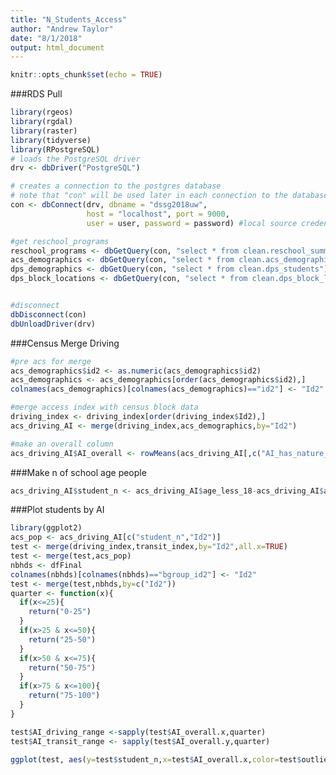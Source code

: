 ```yaml
---
title: "N_Students_Access"
author: "Andrew Taylor"
date: "8/1/2018"
output: html_document
---
```


```r
knitr::opts_chunk$set(echo = TRUE)
```

###RDS Pull
```r
library(rgeos)
library(rgdal)
library(raster)
library(tidyverse)
library(RPostgreSQL)
# loads the PostgreSQL driver
drv <- dbDriver("PostgreSQL")

# creates a connection to the postgres database
# note that "con" will be used later in each connection to the database
con <- dbConnect(drv, dbname = "dssg2018uw",
                 host = "localhost", port = 9000,
                 user = user, password = password) #local source credentials

#get reschool_programs
reschool_programs <- dbGetQuery(con, "select * from clean.reschool_summer_programs")
acs_demographics <- dbGetQuery(con, "select * from clean.acs_demographics")
dps_demographics <- dbGetQuery(con, "select * from clean.dps_students")
dps_block_locations <- dbGetQuery(con, "select * from clean.dps_block_locations")


#disconnect
dbDisconnect(con) 
dbUnloadDriver(drv)
```

###Census Merge Driving
```r
#pre acs for merge
acs_demographics$id2 <- as.numeric(acs_demographics$id2)
acs_demographics <- acs_demographics[order(acs_demographics$id2),]
colnames(acs_demographics)[colnames(acs_demographics)=="id2"] <- "Id2"

#merge access index with census block data
driving_index <- driving_index[order(driving_index$Id2),]
acs_driving_AI <- merge(driving_index,acs_demographics,by="Id2")

#make an overall column
acs_driving_AI$AI_overall <- rowMeans(acs_driving_AI[,c("AI_has_nature_anycost",'AI_has_sports_anycost','AI_art_anycost','AI_academic_anycost')])
```

###Make n of school age people
```r
acs_driving_AI$student_n <- acs_driving_AI$age_less_18-acs_driving_AI$age_less_5
```

###Plot students by AI
```r
library(ggplot2)
acs_pop <- acs_driving_AI[c("student_n","Id2")]
test <- merge(driving_index,transit_index,by="Id2",all.x=TRUE)
test <- merge(test,acs_pop)
nbhds <- dfFinal
colnames(nbhds)[colnames(nbhds)=="bgroup_id2"] <- "Id2"
test <- merge(test,nbhds,by=c("Id2"))
quarter <- function(x){
  if(x<=25){
    return("0-25")
  }
  if(x>25 & x<=50){
    return("25-50")
  }
  if(x>50 & x<=75){
    return("50-75")
  }
  if(x>75 & x<=100){
    return("75-100")
  }
}

test$AI_driving_range <-sapply(test$AI_overall.x,quarter) 
test$AI_transit_range <- sapply(test$AI_overall.y,quarter)

ggplot(test, aes(y=test$student_n,x=test$AI_overall.x,color=test$outlier_nbhd))+geom_point()
```

